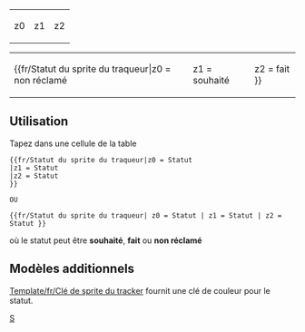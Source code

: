 <includeonly><table style="background:transparent; width:100%; text-align: center;"><tr>
<td style="background:{{#switch: {{{z0|}}}
| souhaité =#FFEE88;
| fait     =#006600;
| #default =#888888;
}}">z0</td>
<td style="background:{{#switch: {{{z1|}}}
| souhaité =#FFEE88;
| fait     =#006600;
| #default =#888888;
}}">z1</td>
<td style="background:{{#switch: {{{z2|}}} 
| souhaité =#FFEE88;
| fait     =#006600;
| #default =#888888;
}}">z2</td>
</tr></table></includeonly><noinclude>

{| width=200|
|
{{fr/Statut du sprite du traqueur|z0 = non réclamé
|z1 = souhaité
|z2 = fait
}}
|}

==Utilisation==
Tapez dans une cellule de la table

<pre>{{fr/Statut du sprite du traqueur|z0 = Statut
|z1 = Statut
|z2 = Statut
}}

OU

{{fr/Statut du sprite du traqueur| z0 = Statut | z1 = Statut | z2 = Statut }}
</pre>
où le statut peut être '''souhaité''', '''fait''' ou '''non réclamé'''

==Modèles additionnels==
[[Template/fr/Clé de sprite du tracker]] fournit une clé de couleur pour le statut.

[[Category:fr/Modèles|S]]</noinclude>